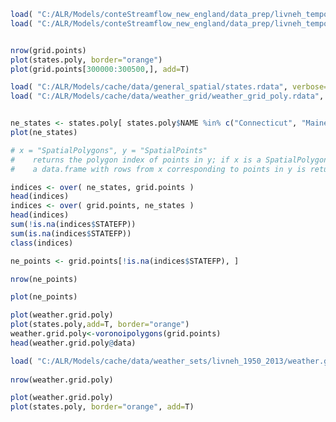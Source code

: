 
```r

load( "C:/ALR/Models/conteStreamflow_new_england/data_prep/livneh_temporary/grid_points.rdata", verbose=T )
load( "C:/ALR/Models/conteStreamflow_new_england/data_prep/livneh_temporary/grid_coords.rdata", verbose=T )


nrow(grid.points)
plot(states.poly, border="orange")
plot(grid.points[300000:300500,], add=T)

load( "C:/ALR/Models/cache/data/general_spatial/states.rdata", verbose=T )
load( "C:/ALR/Models/cache/data/weather_grid/weather_grid_poly.rdata", verbose=T )


ne_states <- states.poly[ states.poly$NAME %in% c("Connecticut", "Maine","Massachusetts", "New Hampshire", "New York", "Rhode Island", "Vermont"), ]                  
plot(ne_states)               

# x = "SpatialPolygons", y = "SpatialPoints"
#    returns the polygon index of points in y; if x is a SpatialPolygonsDataFrame, 
#    a data.frame with rows from x corresponding to points in y is returned.

indices <- over( ne_states, grid.points )
head(indices)
indices <- over( grid.points, ne_states )
head(indices)
sum(!is.na(indices$STATEFP))
sum(is.na(indices$STATEFP))
class(indices)

ne_points <- grid.points[!is.na(indices$STATEFP), ]

nrow(ne_points)

plot(ne_points)

plot(weather.grid.poly)
plot(states.poly,add=T, border="orange")
weather.grid.poly<-voronoipolygons(grid.points)
head(weather.grid.poly@data)

```

```r
load( "C:/ALR/Models/cache/data/weather_sets/livneh_1950_2013/weather.grid.poly.rdata", verbose=T)
      
nrow(weather.grid.poly)

plot(weather.grid.poly)
plot(states.poly, border="orange", add=T)
```
      
      